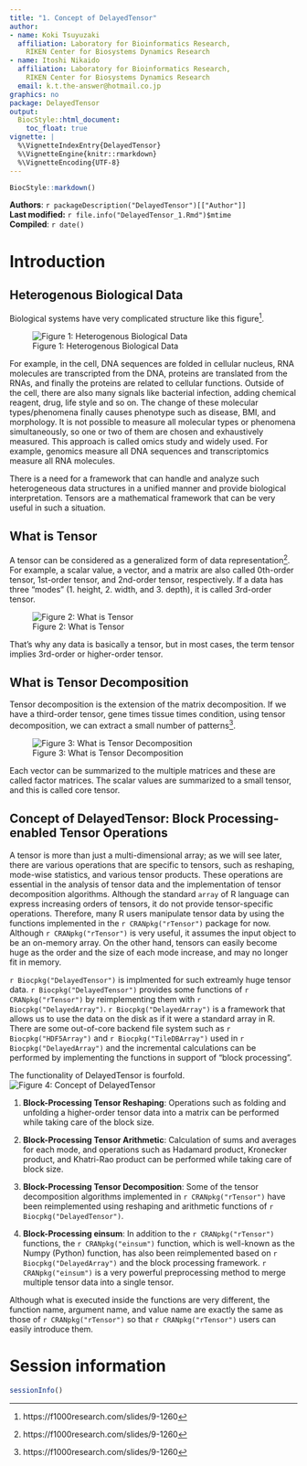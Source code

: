 ```yaml
---
title: "1. Concept of DelayedTensor"
author:
- name: Koki Tsuyuzaki
  affiliation: Laboratory for Bioinformatics Research,
    RIKEN Center for Biosystems Dynamics Research
- name: Itoshi Nikaido
  affiliation: Laboratory for Bioinformatics Research,
    RIKEN Center for Biosystems Dynamics Research
  email: k.t.the-answer@hotmail.co.jp
graphics: no
package: DelayedTensor
output:
  BiocStyle::html_document:
    toc_float: true
vignette: |
  %\VignetteIndexEntry{DelayedTensor}
  %\VignetteEngine{knitr::rmarkdown}
  %\VignetteEncoding{UTF-8}
---
```


```r
BiocStyle::markdown()
```

**Authors**: `r packageDescription("DelayedTensor")[["Author"]] `<br />
**Last modified:** `r file.info("DelayedTensor_1.Rmd")$mtime`<br />
**Compiled**: `r date()`

# Introduction
## Heterogenous Biological Data

Biological systems have very complicated structure like this
figure^[https://f1000research.com/slides/9-1260].

![Figure 1: Heterogenous Biological Data](Figure1_1.png)

For example, in the cell, DNA sequences are folded in cellular nucleus,
RNA molecules are transcripted from the DNA,
proteins are translated from the RNAs,
and finally the proteins are related to cellular functions.
Outside of the cell, there are also many signals like bacterial infection,
adding chemical reagent, drug, life style and so on.
The change of these molecular types/phenomena finally causes phenotype
such as disease, BMI, and morphology.
It is not possible to measure all molecular types or phenomena simultaneously,
so one or two of them are chosen and exhaustively measured.
This approach is called omics study and widely used.
For example, genomics measure all DNA sequences and transcriptomics measure
all RNA molecules.

There is a need for a framework that can handle and analyze such
heterogeneous data structures in a unified manner and
provide biological interpretation.
Tensors are a mathematical framework
that can be very useful in such a situation.

## What is Tensor

A tensor can be considered as a generalized form of data
representation^[https://f1000research.com/slides/9-1260].
For example, a scalar value, a vector, and a matrix are also called 0th-order
tensor, 1st-order tensor, and 2nd-order tensor, respectively.
If a data has three "modes" (1. height, 2. width, and 3. depth),
it is called 3rd-order tensor.

![Figure 2: What is Tensor](Figure1_2.png)

That's why any data is basically a tensor,
but in most cases, the term tensor implies 3rd-order or higher-order tensor.

## What is Tensor Decomposition

Tensor decomposition is the extension of the matrix decomposition.
If we have a third-order tensor,
gene times tissue times condition,
using tensor decomposition, we can extract a small number of
patterns^[https://f1000research.com/slides/9-1260].

![Figure 3: What is Tensor Decomposition](Figure1_3.png)

Each vector can be summarized to the multiple matrices and
these are called factor matrices.
The scalar values are summarized to a small tensor,
and this is called core tensor.

## Concept of DelayedTensor: Block Processing-enabled Tensor Operations

A tensor is more than just a multi-dimensional array; as we will see later,
there are various operations that are specific to tensors, such as reshaping,
mode-wise statistics, and various tensor products.
These operations are essential in the analysis of tensor data and
the implementation of tensor decomposition algorithms.
Although the standard `array` of R language can express
increasing orders of tensors, it do not provide tensor-specific operations.
Therefore, many R users manipulate tensor data by using
the functions implemented in the `r CRANpkg("rTensor")` package for now.
Although `r CRANpkg("rTensor")` is very useful,
it assumes the input object to be an on-memory array.
On the other hand, tensors can easily become huge
as the order and the size of each mode increase,
and may no longer fit in memory.

`r Biocpkg("DelayedTensor")` is implmented for such extreamly huge tensor data.
`r Biocpkg("DelayedTensor")` provides some functions of `r CRANpkg("rTensor")`
by reimplementing them with `r Biocpkg("DelayedArray")`.
`r Biocpkg("DelayedArray")` is a framework that allows us to use the data
on the disk as if it were a standard array in R.
There are some out-of-core backend file system such as `r Biocpkg("HDF5Array")`
and `r Biocpkg("TileDBArray")` used in `r Biocpkg("DelayedArray")`
and the incremental calculations can be performed
by implementing the functions in support of "block processing".

The functionality of DelayedTensor is fourfold.
![Figure 4: Concept of DelayedTensor](Figure1_4.png)

1. **Block-Processing Tensor Reshaping**: Operations such as folding
and unfolding a higher-order tensor data into a matrix
can be performed while taking care of the block size.

2. **Block-Processing Tensor Arithmetic**: Calculation of sums and averages
for each mode, and operations such as Hadamard product, Kronecker product,
and Khatri-Rao product can be performed while taking care of block size.

3. **Block-Processing Tensor Decomposition**: Some of the tensor decomposition
algorithms implemented in `r CRANpkg("rTensor")` have been reimplemented using
reshaping and arithmetic functions of `r Biocpkg("DelayedTensor")`.

4. **Block-Processing einsum**: In addition to the `r CRANpkg("rTensor")`
functions, the `r CRANpkg("einsum")` function, which is well-known as
the Numpy (Python) function, has also been reimplemented based on
`r Biocpkg("DelayedArray")` and the block processing framework.
`r CRANpkg("einsum")` is a very powerful preprocessing method
to merge multiple tensor data into a single tensor.

Although what is executed inside the functions are very different,
the function name, argument name, and value name are exactly the same
as those of `r CRANpkg("rTensor")`
so that `r CRANpkg("rTensor")` users can easily introduce them.

# Session information {.unnumbered}

```r
sessionInfo()
```